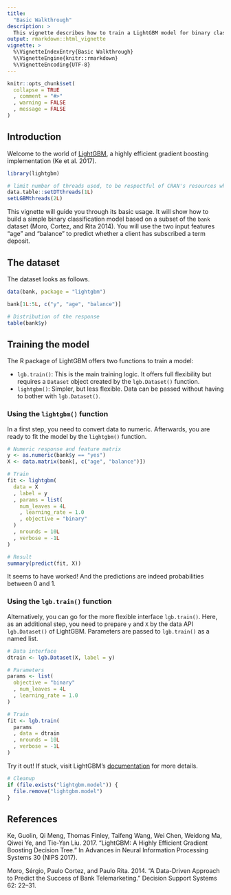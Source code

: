 ```yaml
---
title:
  "Basic Walkthrough"
description: >
  This vignette describes how to train a LightGBM model for binary classification.
output: rmarkdown::html_vignette
vignette: >
  %\VignetteIndexEntry{Basic Walkthrough}
  %\VignetteEngine{knitr::rmarkdown}
  %\VignetteEncoding{UTF-8}
---
```


```r
knitr::opts_chunk$set(
  collapse = TRUE
  , comment = "#>"
  , warning = FALSE
  , message = FALSE
)
```

## Introduction

Welcome to the world of [LightGBM](https://lightgbm.readthedocs.io/en/latest/), a highly efficient gradient boosting implementation (Ke et al. 2017).

```r
library(lightgbm)
```

```r
# limit number of threads used, to be respectful of CRAN's resources when it checks this vignette
data.table::setDTthreads(1L)
setLGBMthreads(2L)
```

This vignette will guide you through its basic usage. It will show how to build a simple binary classification model based on a subset of the `bank` dataset (Moro, Cortez, and Rita 2014). You will use the two input features "age" and "balance" to predict whether a client has subscribed a term deposit.

## The dataset

The dataset looks as follows.

```r
data(bank, package = "lightgbm")

bank[1L:5L, c("y", "age", "balance")]

# Distribution of the response
table(bank$y)
```

## Training the model

The R package of LightGBM offers two functions to train a model:

- `lgb.train()`: This is the main training logic. It offers full flexibility but requires a `Dataset` object created by the `lgb.Dataset()` function.
- `lightgbm()`: Simpler, but less flexible. Data can be passed without having to bother with `lgb.Dataset()`.

### Using the `lightgbm()` function

In a first step, you need to convert data to numeric. Afterwards, you are ready to fit the model by the `lightgbm()` function.

```r
# Numeric response and feature matrix
y <- as.numeric(bank$y == "yes")
X <- data.matrix(bank[, c("age", "balance")])

# Train
fit <- lightgbm(
  data = X
  , label = y
  , params = list(
    num_leaves = 4L
    , learning_rate = 1.0
    , objective = "binary"
  )
  , nrounds = 10L
  , verbose = -1L
)

# Result
summary(predict(fit, X))
```

It seems to have worked! And the predictions are indeed probabilities between 0 and 1.

### Using the `lgb.train()` function

Alternatively, you can go for the more flexible interface `lgb.train()`. Here, as an additional step, you need to prepare `y` and `X` by the data API `lgb.Dataset()` of LightGBM. Parameters are passed to `lgb.train()` as a named list.

```r
# Data interface
dtrain <- lgb.Dataset(X, label = y)

# Parameters
params <- list(
  objective = "binary"
  , num_leaves = 4L
  , learning_rate = 1.0
)

# Train
fit <- lgb.train(
  params
  , data = dtrain
  , nrounds = 10L
  , verbose = -1L
)
```

Try it out! If stuck, visit LightGBM's [documentation](https://lightgbm.readthedocs.io/en/latest/R/index.html) for more details.

```r
# Cleanup
if (file.exists("lightgbm.model")) {
  file.remove("lightgbm.model")
}
```

## References

Ke, Guolin, Qi Meng, Thomas Finley, Taifeng Wang, Wei Chen, Weidong Ma, Qiwei Ye, and Tie-Yan Liu. 2017. "LightGBM: A Highly Efficient Gradient Boosting Decision Tree." In Advances in Neural Information Processing Systems 30 (NIPS 2017).

Moro, Sérgio, Paulo Cortez, and Paulo Rita. 2014. "A Data-Driven Approach to Predict the Success of Bank Telemarketing." Decision Support Systems 62: 22–31.
